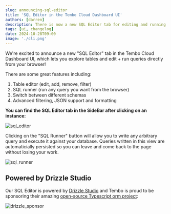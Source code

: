 ```yaml
---
slug: announcing-sql-editor
title: 'SQL Editor in the Tembo Cloud Dashboard UI'
authors: [darren]
description: There is now a new SQL Editor tab for editing and running SQL queries directly from the Tembo Cloud Dashboard UI!
tags: [ui, changelog]
date: 2024-10-28T09:00
image: './cli.png'
---
```


We're excited to announce a new "SQL Editor" tab in the Tembo Cloud Dashboard UI, which lets you explore tables and edit + run queries directly from your browser!

There are some great features including:

1. Table editor (edit, add, remove, filter)
2. SQL runner (run any query you want from the browser)
3. Switch between different schemas
4. Advanced filtering, JSON support and formatting

**You can find the SQL Editor tab in the SideBar after clicking on an instance:**

![sql_editor](./sql-editor-ui.png)

Clicking on the "SQL Runner" button will allow you to write any arbitrary query and execute it against your database. Queries written in this view are automaticially persisted so you can leave and come back to the page without losing your work.

![sql_runner](./sql-runner.png)

## Powered by Drizzle Studio

Our SQL Editor is powered by [Drizzle Studio](https://www.npmjs.com/package/@drizzle-team/studio) and Tembo is proud to be sponsoring their amazing [open-source Typescript orm project](https://orm.drizzle.team/):

![drizzle_sponsor](./sponsor.png)
